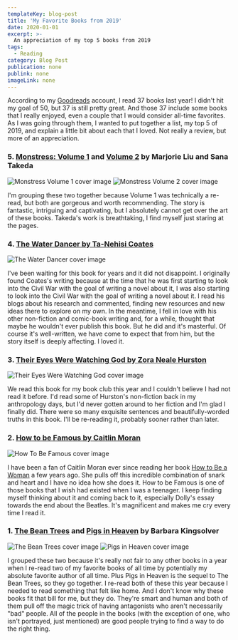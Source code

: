 ```yaml
---
templateKey: blog-post
title: 'My Favorite Books from 2019'
date: 2020-01-01
excerpt: >-
  An appreciation of my top 5 books from 2019
tags:
  - Reading
category: Blog Post
publication: none
publink: none
imageLink: none
---
```


According to my [Goodreads](https://www.goodreads.com/user/show/139593-katy) account, I read 37 books last year! I didn't hit my goal of 50, but 37 is still pretty great. And those 37 include some books that I really enjoyed, even a couple that I would consider all-time favorites. As I was going through them, I wanted to put together a list, my top 5 of 2019, and explain a little bit about each that I loved. Not really a review, but more of an appreciation.

### 5. [Monstress: Volume 1](https://www.indiebound.org/book/9781632157096) and [Volume 2](https://www.indiebound.org/book/9781534300415) by Marjorie Liu and Sana Takeda

![Monstress Volume 1 cover image](/img/monstress-vol-1-cover.jpg) ![Monstress Volume 2 cover image](/img/monstress-vol-2-cover.jpg)

I'm grouping these two together because Volume 1 was technically a re-read, but both are gorgeous and worth recommending. The story is fantastic, intriguing and captivating, but I absolutely cannot get over the art of these books. Takeda's work is breathtaking, I find myself just staring at the pages.

### 4. [The Water Dancer by Ta-Nehisi Coates](https://www.indiebound.org/book/9780399590597)

![The Water Dancer cover image](/img/the-water-dancer-cover.jpg)

I've been waiting for this book for years and it did not disappoint. I originally found Coates's writing because at the time that he was first starting to look into the Civil War with the goal of writing a novel about it, I was also starting to look into the Civil War with the goal of writing a novel about it. I read his blogs about his research and commented, finding new resources and new ideas there to explore on my own. In the meantime, I fell in love with his other non-fiction and comic-book writing and, for a while, thought that maybe he wouldn't ever publish this book. But he did and it's masterful. Of course it's well-written, we have come to expect that from him, but the story itself is deeply affecting. I loved it.

### 3. [Their Eyes Were Watching God by Zora Neale Hurston](https://www.indiebound.org/book/9780061120060)

![Their Eyes Were Watching God cover image](/img/their-eyes-were-watching-god-cover.jpg)

We read this book for my book club this year and I couldn't believe I had not read it before. I'd read some of Hurston's non-fiction back in my anthropology days, but I'd never gotten around to her fiction and I'm glad I finally did. There were so many exquisite sentences and beautifully-worded truths in this book. I'll be re-reading it, probably sooner rather than later.

### 2. [How to be Famous by Caitlin Moran](https://www.indiebound.org/book/9780062433787)

![How To Be Famous cover image](/img/how-to-be-famous-cover.jpg)

I have been a fan of Caitlin Moran ever since reading her book [How to Be a Woman](https://www.indiebound.org/book/9780062124296) a few years ago. She pulls off this incredible combination of snark and heart and I have no idea how she does it. How to be Famous is one of those books that I wish had existed when I was a teenager. I keep finding myself thinking about it and coming back to it, especially Dolly's essay towards the end about the Beatles. It's magnificent and makes me cry every time I read it.

### 1. [The Bean Trees](https://www.indiebound.org/book/9780062277756) and [Pigs in Heaven](https://www.indiebound.org/book/9780062277763) by Barbara Kingsolver

![The Bean Trees cover image](/img/bean-trees-cover.jpg) ![Pigs in Heaven cover image](/img/pigs-in-heaven-cover.jpg)

I grouped these two because it's really not fair to any other books in a year when I re-read two of my favorite books of all time by potentially my absolute favorite author of all time. Plus Pigs in Heaven is the sequel to The Bean Trees, so they go together. I re-read both of these this year because I needed to read something that felt like home. And I don't know why these books fit that bill for me, but they do. They're smart and human and both of them pull off the magic trick of having antagonists who aren't necessarily "bad" people. All of the people in the books (with the exception of one, who isn't portrayed, just mentioned) are good people trying to find a way to do the right thing.